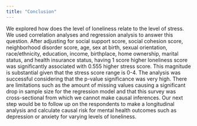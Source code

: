 ```yaml
---
title: "Conclusion"
---
```


We explored how does the level of loneliness relate to the level of stress. We used correlation analyses and regression analysis to answer this question. After adjusting for social support score, social cohesion score, neighborhood disorder score, age, sex at birth, sexual orientation, race/ethnicity, education, income, birthplace, home ownership, marital status, and health insurance status, having 1 score higher loneliness score was significantly associated with 0.555 higher stress score. This magnitude is substantial given that the stress score range is 0-4. The analysis was successful considering that the p-value significance was very high. There are limitations such as the amount of missing values causing a significant drop in sample size for the regression model and that this survey was cross-sectional from which we cannot make causal inferences. Our next step would be to follow up on the respondents to make a longitudinal analysis and calculate causal risk for mental health outcomes such as depression or anxiety for varying levels of loneliness.
